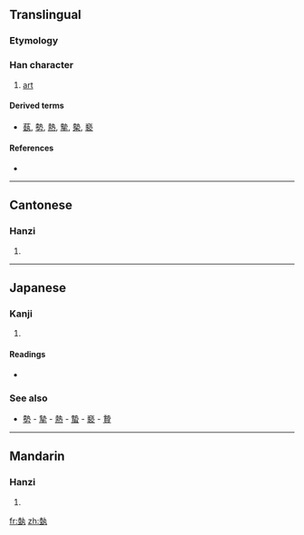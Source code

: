 ==Translingual==

===Etymology===
{{Han compound|坴|丸}}

===Han character===
{{Han char|rn=32|rad=土|as=08|sn=11|four=4511<sub>7</sub>|canj=土土大弓戈 (GGKNI)}}

# [[art]]

====Derived terms====
* [[蓺]], [[勢]], [[熱]], [[摰]], [[槷]], [[褻]]

====References====
* {{Han ref|kx=0231.080|dkj=05192|dj=0467.140|hdz=10455.040|uh=57F6|ud=22518|bh=D4B0|bd=54448}}

----

==Cantonese==

===Hanzi===
{{yue-hanzi|jyut=|y=jap1}}

# {{defn|Cantonese|sort=土08}}

----

==Japanese==

===Kanji===
{{ja-kanji|grade=|rs=土08}}

# {{defn|Japanese|sort=土08}}

====Readings====
* {{ja-readings|on=[[げい]] (gei), [[せい]] (sei)|kun=[[うえる]] (ueru), [[わざ]] (waza), [[いきほひ]] (ikihohi)}}

===See also===
* [[勢]] - [[摯]] - [[熱]] - [[蟄]] - [[褻]] - [[贄]]

----

==Mandarin==

===Hanzi===
{{cmn-hanzi|pin=[[yì]] ([[yi4]])|wg=i<sup>4</sup>}}

# {{defn|Mandarin|sort=土08}}

[[fr:埶]]
[[zh:埶]]